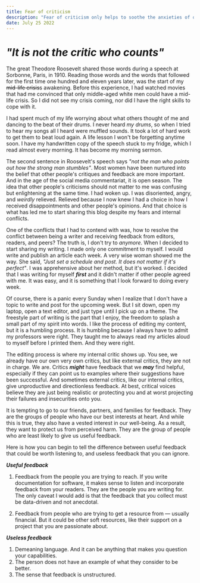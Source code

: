 ```yaml
---
title: Fear of criticism
description: "Fear of criticism only helps to soothe the anxieties of others around you and does not help you."
date: July 25 2022
---
```


# *"It is not the critic who counts"*

The great Theodore Roosevelt shared those words during a speech at Sorbonne, Paris, in 1910.  Reading those words and the words that followed for the first time one hundred and eleven years later, was the start of my ~~mid-life crisis~~s awakening. Before this experience, I had watched movies that had me convinced that only middle-aged white men could have a mid-life crisis.  So I did not see my crisis coming, nor did I have the right skills to cope with it. 

I had spent much of my life worrying about what others thought of me and dancing to the beat of their drums. I never heard *my drums*, so when I tried to hear my songs all I heard were muffled sounds. It took a lot of hard work to get them to beat loud again. A life lesson I won't be forgetting anytime soon.  I have my handwritten copy of the speech stuck to my fridge, which I read almost every morning. It has become my morning sermon. 

The second sentence in Roosevelt's speech says *"not the man who points out how the strong man stumbles"*. Most women have been nurtured into the belief that other people's critiques and feedback are more important. And in the age of the social media commentariat, it is open season. The idea that other people's criticisms should not matter to me was confusing but enlightening at the same time. I had woken up. I was disoriented, angry, and  *weirdly* relieved. Relieved because I now knew I had a choice in how I received disappointments and other people's opinions.  And that choice is what has led me to start sharing this blog despite my fears and internal conflicts.

One of the conflicts that I had to contend with was, how to resolve the conflict between being a writer and receiving feedback from editors, readers, and peers? The truth is, I don't try to *anymore*. When I decided to start sharing my writing. I made only one commitment to myself. I would write and publish an article each week.  A very wise woman showed me the way. She said, *"Just set a schedule and post. It does not matter if it's perfect"*. I was apprehensive about her method, but it's worked. I decided that I was writing for myself ***first*** and it didn't matter if other people agreed with me. It was easy, and it is something that I look forward to doing every week.

Of course, there is a panic every Sunday when I realize that I don't have a topic to write and post for the upcoming week. But I sit down, open my laptop, open a text editor, and just type until I pick up on a theme. The freestyle part of writing is the part that I enjoy, the freedom to splash a small part of my spirit into words. I like the process of editing my content, but it is a humbling process. It is humbling because I always have to admit my professors were right. They taught me to always read my articles aloud to myself before I printed them. And they were right. 

The editing process is where my internal critic shows up. You see, we already have our own very own critics, but like external critics, they are not in charge.  We are.  Critics ***might*** have feedback that we ***may*** find helpful, especially if they can point us to examples where their suggestions have been successful. And sometimes external critics, like our internal critics, give unproductive and directionless feedback.  At best, critical voices believe they are just being realistic or protecting you and at worst projecting their failures and insecurities onto you. 

It is tempting to go to our friends, partners, and families for feedback. They are the groups of people who have our best interests at heart. And while this is true, they also have a vested interest in our well-being. As a result, they want to protect us from perceived harm. They are the group of people who are least likely to give us useful feedback. 

Here is how you can begin to tell the difference between useful feedback that could be worth listening to, and useless feedback that you can ignore. 

***Useful feedback***

 
1) Feedback from the people you are trying to reach. If you write documentation for software, it makes sense to listen and incorporate feedback from your readers. They are the people you are writing for. The only caveat I would add is that the feedback that you collect must be data-driven and not anecdotal.

2) Feedback from people who are trying to get a resource from — usually financial. But it could be other soft resources, like their support on a project that you are passionate about.

***Useless feedback*** 

1) Demeaning language. And it can be anything that makes you question your capabilities. 
2) The person does not have an example of what they consider to be better. 
3) The sense that feedback is unstructured.